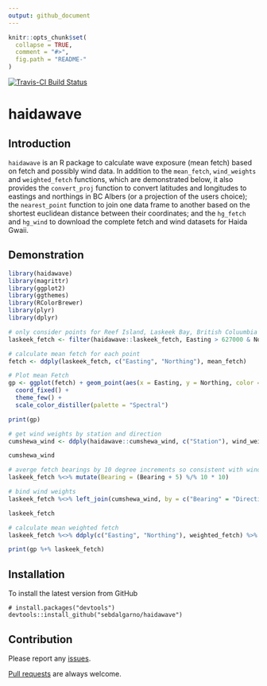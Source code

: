 ```yaml
---
output: github_document
---
```

 
<!-- README.md is generated from README.Rmd. Please edit that file -->

```r
knitr::opts_chunk$set(
  collapse = TRUE,
  comment = "#>",
  fig.path = "README-"
)
```

[![Travis-CI Build Status](https://travis-ci.org/sebdalgarno/HGfetch.svg?branch=master)](https://travis-ci.org/sebdalgarno/HGfetch)

# haidawave

## Introduction

`haidawave` is an R package to calculate wave exposure (mean fetch) based on fetch and possibly wind data.
In addition to the `mean_fetch`, `wind_weights` and `weighted_fetch` functions, which are demonstrated below,
it also provides the `convert_proj` function to convert latitudes and longitudes
to eastings and northings in BC Albers (or a projection of the users choice);
the `nearest_point` function to join one data frame to another based on the shortest 
euclidean distance between their coordinates; and the `hg_fetch` and `hg_wind` 
to download the complete fetch and wind datasets for Haida Gwaii.

## Demonstration

```r
library(haidawave)
library(magrittr)
library(ggplot2)
library(ggthemes)
library(RColorBrewer)
library(plyr)
library(dplyr)

# only consider points for Reef Island, Laskeek Bay, British Coluumbia
laskeek_fetch <- filter(haidawave::laskeek_fetch, Easting > 627000 & Northing < 890000)

# calculate mean fetch for each point
fetch <- ddply(laskeek_fetch, c("Easting", "Northing"), mean_fetch)

# Plot mean Fetch
gp <- ggplot(fetch) + geom_point(aes(x = Easting, y = Northing, color = Fetch), size = 0.5) +
  coord_fixed() +
  theme_few() +
  scale_color_distiller(palette = "Spectral")

print(gp)

# get wind weights by station and direction
cumshewa_wind <- ddply(haidawave::cumshewa_wind, c("Station"), wind_weights) %>% as.tbl()

cumshewa_wind

# averge fetch bearings by 10 degree increments so consistent with wind directions
laskeek_fetch %<>% mutate(Bearing = (Bearing + 5) %/% 10 * 10)

# bind wind weights
laskeek_fetch %<>% left_join(cumshewa_wind, by = c("Bearing" = "Direction"))

laskeek_fetch

# calculate mean weighted fetch
laskeek_fetch %<>% ddply(c("Easting", "Northing"), weighted_fetch) %>% as.tbl()

print(gp %+% laskeek_fetch)
```

## Installation

To install the latest version from GitHub
```
# install.packages("devtools")
devtools::install_github("sebdalgarno/haidawave")
```

## Contribution

Please report any [issues](https://github.com/sebdalgarno/haidawave/issues).

[Pull requests](https://github.com/sebdalgarno/haidawave/pulls) are always welcome.
